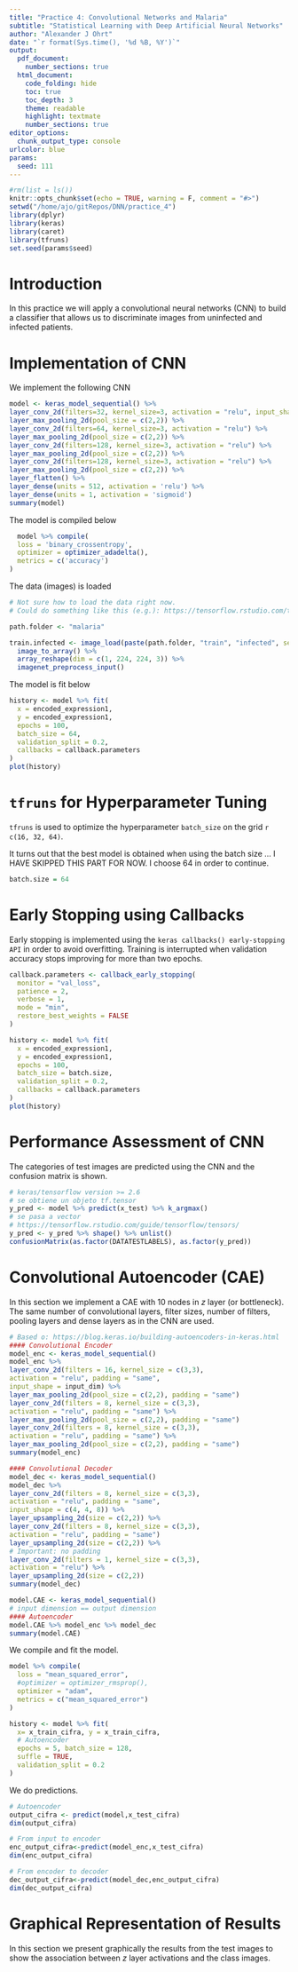 ```yaml
---
title: "Practice 4: Convolutional Networks and Malaria"
subtitle: "Statistical Learning with Deep Artificial Neural Networks"
author: "Alexander J Ohrt"
date: "`r format(Sys.time(), '%d %B, %Y')`"
output: 
  pdf_document:
    number_sections: true
  html_document:
    code_folding: hide
    toc: true
    toc_depth: 3
    theme: readable
    highlight: textmate
    number_sections: true
editor_options: 
  chunk_output_type: console
urlcolor: blue
params: 
  seed: 111
---
```


\tableofcontents
\newpage

```r
#rm(list = ls())
knitr::opts_chunk$set(echo = TRUE, warning = F, comment = "#>")
setwd("/home/ajo/gitRepos/DNN/practice_4")
library(dplyr)
library(keras)
library(caret)
library(tfruns)
set.seed(params$seed)
```

# Introduction

In this practice we will apply a convolutional neural networks (CNN) to build a classifier that allows us to discriminate images from uninfected and infected patients.     

# Implementation of CNN 

We implement the following CNN

```r
model <- keras_model_sequential() %>%
layer_conv_2d(filters=32, kernel_size=3, activation = "relu", input_shape=c(64, 64, 3)) %>%
layer_max_pooling_2d(pool_size = c(2,2)) %>%
layer_conv_2d(filters=64, kernel_size=3, activation = "relu") %>%
layer_max_pooling_2d(pool_size = c(2,2)) %>%
layer_conv_2d(filters=128, kernel_size=3, activation = "relu") %>%
layer_max_pooling_2d(pool_size = c(2,2)) %>%
layer_conv_2d(filters=128, kernel_size=3, activation = "relu") %>%
layer_max_pooling_2d(pool_size = c(2,2)) %>%
layer_flatten() %>%
layer_dense(units = 512, activation = 'relu') %>%
layer_dense(units = 1, activation = 'sigmoid')
summary(model)
```

The model is compiled below

```r
  model %>% compile(
  loss = 'binary_crossentropy',
  optimizer = optimizer_adadelta(),
  metrics = c('accuracy')
)
```

The data (images) is loaded

```r
# Not sure how to load the data right now. 
# Could do something like this (e.g.): https://tensorflow.rstudio.com/tutorials/beginners/load/load_image/

path.folder <- "malaria"

train.infected <- image_load(paste(path.folder, "train", "infected", sep = "/")) %>%
  image_to_array() %>%
  array_reshape(dim = c(1, 224, 224, 3)) %>%
  imagenet_preprocess_input()
```


The model is fit below

```r
history <- model %>% fit(
  x = encoded_expression1,
  y = encoded_expression1,
  epochs = 100,
  batch_size = 64,
  validation_split = 0.2,
  callbacks = callback.parameters
)
plot(history)
```


# `tfruns` for Hyperparameter Tuning

`tfruns` is used to optimize the hyperparameter `batch_size` on the grid `r c(16, 32, 64)`.

It turns out that the best model is obtained when using the batch size ... I HAVE SKIPPED THIS PART FOR NOW. I choose 64 in order to continue. 

```r
batch.size = 64
```


# Early Stopping using Callbacks

Early stopping is implemented using the `keras callbacks() early-stopping API` in order to avoid overfitting. Training is interrupted when validation accuracy stops improving for more than two epochs. 

```r
callback.parameters <- callback_early_stopping(
  monitor = "val_loss",
  patience = 2,
  verbose = 1,
  mode = "min",
  restore_best_weights = FALSE
)

history <- model %>% fit(
  x = encoded_expression1,
  y = encoded_expression1,
  epochs = 100,
  batch_size = batch.size,
  validation_split = 0.2,
  callbacks = callback.parameters
)
plot(history)
```

# Performance Assessment of CNN

The categories of test images are predicted using the CNN and the confusion matrix is shown. 

```r
# keras/tensorflow version >= 2.6
# se obtiene un objeto tf.tensor
y_pred <- model %>% predict(x_test) %>% k_argmax()
# se pasa a vector
# https://tensorflow.rstudio.com/guide/tensorflow/tensors/
y_pred <- y_pred %>% shape() %>% unlist()
confusionMatrix(as.factor(DATATESTLABELS), as.factor(y_pred))
```


# Convolutional Autoencoder (CAE) 

In this section we implement a CAE with 10 nodes in $z$ layer (or bottleneck). The same number of convolutional layers, filter sizes, number of filters, pooling layers and dense layers as in the CNN are used. 

```r
# Based o: https://blog.keras.io/building-autoencoders-in-keras.html
#### Convolutional Encoder
model_enc <- keras_model_sequential()
model_enc %>%
layer_conv_2d(filters = 16, kernel_size = c(3,3),
activation = "relu", padding = "same",
input_shape = input_dim) %>%
layer_max_pooling_2d(pool_size = c(2,2), padding = "same")
layer_conv_2d(filters = 8, kernel_size = c(3,3),
activation = "relu", padding = "same") %>%
layer_max_pooling_2d(pool_size = c(2,2), padding = "same")
layer_conv_2d(filters = 8, kernel_size = c(3,3),
activation = "relu", padding = "same") %>%
layer_max_pooling_2d(pool_size = c(2,2), padding = "same")
summary(model_enc)

#### Convolutional Decoder
model_dec <- keras_model_sequential()
model_dec %>%
layer_conv_2d(filters = 8, kernel_size = c(3,3),
activation = "relu", padding = "same",
input_shape = c(4, 4, 8)) %>%
layer_upsampling_2d(size = c(2,2)) %>%
layer_conv_2d(filters = 8, kernel_size = c(3,3),
activation = "relu", padding = "same")
layer_upsampling_2d(size = c(2,2)) %>%
# Important: no padding
layer_conv_2d(filters = 1, kernel_size = c(3,3),
activation = "relu") %>%
layer_upsampling_2d(size = c(2,2))
summary(model_dec)

model.CAE <- keras_model_sequential() 
# input dimension == output dimension
#### Autoencoder
model.CAE %>% model_enc %>% model_dec
summary(model.CAE)
```

We compile and fit the model. 

```r
model %>% compile(
  loss = "mean_squared_error",
  #optimizer = optimizer_rmsprop(),
  optimizer = "adam",
  metrics = c("mean_squared_error")
)

history <- model %>% fit(
  x= x_train_cifra, y = x_train_cifra,
  # Autoencoder
  epochs = 5, batch_size = 128,
  suffle = TRUE,
  validation_split = 0.2
)
```

We do predictions.

```r
# Autoencoder
output_cifra <- predict(model,x_test_cifra)
dim(output_cifra)

# From input to encoder
enc_output_cifra<-predict(model_enc,x_test_cifra)
dim(enc_output_cifra)

# From encoder to decoder
dec_output_cifra<-predict(model_dec,enc_output_cifra)
dim(dec_output_cifra)
```


# Graphical Representation of Results

In this section we present graphically the results from the test images to show the association between $z$ layer activations and the class images. 
